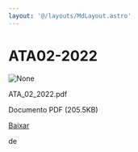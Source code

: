 ```yaml
---
layout: '@/layouts/MdLayout.astro'
---
```






ATA02-2022
==========










<Image src="https://arapiraca.ufal.br/graduacao/ciencia-da-computacao/documentos/atas-do-colegiado-e-nde/colegiado/2022/copy_of_ata_01_2022.pdf/%2b%2bplone%2b%2bufalprofile/imgs/file-icon.png" alt="None" inferSize />

 ATA\_02\_2022.pdf  

 Documento PDF
 (205.5KB)
 

[Baixar](%40%40download/file/ATA_02_2022.pdf)























 de 













